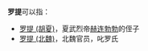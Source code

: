 '''罗提'''可以指：
*[[赫连罗提|罗提 (胡夏)]]，夏武烈帝[[赫连勃勃|赫连勃勃]]的侄子
*[[罗提_(北魏)|罗提 (北魏)]]，北魏官员，叱罗氏
{{disambig|L罗|cat=二字人名消歧义}}